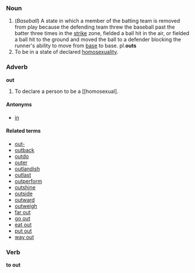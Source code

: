 ===Noun===

#(''Baseball'') A state in which a member of the batting team is removed from play because the defending team threw the baseball past the batter three times in the [[strike]] zone, fielded a ball hit in the air, or fielded a ball hit to the ground and moved the ball to a defender blocking the runner's ability to move from [[base]] to base.  pl.'''outs'''
#To be in a state of declared [[homosexuality]].

===Adverb===
'''out'''

#To declare a person to be a [[homosexual].

====Antonyms====
*[[in]]

====Related terms====
*[[out-]]
*[[outback]]
*[[outdo]]
*[[outer]]
*[[outlandish]]
*[[outlast]]
*[[outperform]]
*[[outshine]]
*[[outside]]
*[[outward]]
*[[outweigh]]
*[[far out]]
*[[go out]]
*[[eat out]]
*[[put out]]
*[[way out]]

===Verb===
'''to out'''